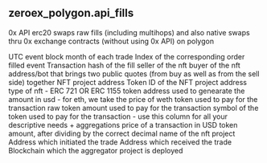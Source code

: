 ## zeroex_polygon.api_fills 
0x API erc20 swaps raw fills (including multihops) and also native swaps thru 0x exchange contracts (without using 0x API) on polygon


<ParamField path="block_month">
UTC event block month of each trade
</ParamField>
<ParamField path="evt_index">
Index of the corresponding order filled event
</ParamField>
<ParamField path="tx_hash">
Transaction hash of the fill
</ParamField>
<ParamField path="maker">
seller of the nft
</ParamField>
<ParamField path="taker">
buyer of the nft
</ParamField>
<ParamField path="matcher">
address/bot that brings two public quotes (from buy as well as from the sell side) together
</ParamField>
<ParamField path="nft_address">
NFT project address
</ParamField>
<ParamField path="nft_id">
Token ID of the NFT project address
</ParamField>
<ParamField path="label">
type of nft - ERC 721 OR ERC 1155
</ParamField>
<ParamField path="price_label">
token address used to genearate the amount in usd - for eth, we take the price of weth
</ParamField>
<ParamField path="token">
token used to pay for the transaction
</ParamField>
<ParamField path="token_amount_raw">
raw token amount used to pay for the transaction
</ParamField>
<ParamField path="symbol">
symbol of the token used to pay for the transaction - use this column for all your descriptive needs + aggregations
</ParamField>
<ParamField path="price_usd">
price of a transaction in USD
</ParamField>
<ParamField path="token_amount">
token amount, after dividing by the correct decimal
</ParamField>
<ParamField path="project_name">
name of the nft project
</ParamField>
<ParamField path="tx_from">
Address which initiated the trade
</ParamField>
<ParamField path="tx_to">
Address which received the trade
</ParamField>
<ParamField path="blockchain">
Blockchain which the aggregator project is deployed
</ParamField>
